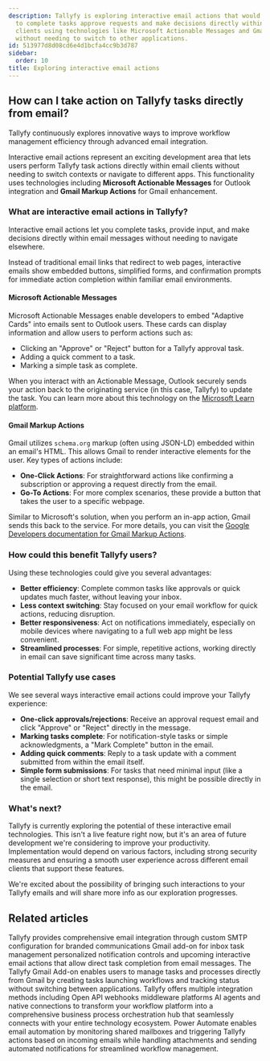 ```yaml
---
description: Tallyfy is exploring interactive email actions that would allow users
  to complete tasks approve requests and make decisions directly within their email
  clients using technologies like Microsoft Actionable Messages and Gmail Markup Actions
  without needing to switch to other applications.
id: 513977d8d08cd6e4d1bcfa4cc9b3d787
sidebar:
  order: 10
title: Exploring interactive email actions
---
```


## How can I take action on Tallyfy tasks directly from email?

Tallyfy continuously explores innovative ways to improve workflow management efficiency through advanced email integration.

Interactive email actions represent an exciting development area that lets users perform Tallyfy task actions directly within email clients without needing to switch contexts or navigate to different apps. This functionality uses technologies including **Microsoft Actionable Messages** for Outlook integration and **Gmail Markup Actions** for Gmail enhancement.

### What are interactive email actions in Tallyfy?

Interactive email actions let you complete tasks, provide input, and make decisions directly within email messages without needing to navigate elsewhere.

Instead of traditional email links that redirect to web pages, interactive emails show embedded buttons, simplified forms, and confirmation prompts for immediate action completion within familiar email environments.

#### Microsoft Actionable Messages

Microsoft Actionable Messages enable developers to embed "Adaptive Cards" into emails sent to Outlook users. These cards can display information and allow users to perform actions such as:
*   Clicking an "Approve" or "Reject" button for a Tallyfy approval task.
*   Adding a quick comment to a task.
*   Marking a simple task as complete.

When you interact with an Actionable Message, Outlook securely sends your action back to the originating service (in this case, Tallyfy) to update the task. You can learn more about this technology on the [Microsoft Learn platform](https://learn.microsoft.com/en-us/outlook/actionable-messages/).

#### Gmail Markup Actions

Gmail utilizes `schema.org` markup (often using JSON-LD) embedded within an email's HTML. This allows Gmail to render interactive elements for the user. Key types of actions include:
*   **One-Click Actions**: For straightforward actions like confirming a subscription or approving a request directly from the email.
*   **Go-To Actions**: For more complex scenarios, these provide a button that takes the user to a specific webpage.

Similar to Microsoft's solution, when you perform an in-app action, Gmail sends this back to the service. For more details, you can visit the [Google Developers documentation for Gmail Markup Actions](https://developers.google.com/workspace/gmail/markup/actions/actions-overview).

### How could this benefit Tallyfy users?

Using these technologies could give you several advantages:

*   **Better efficiency**: Complete common tasks like approvals or quick updates much faster, without leaving your inbox.
*   **Less context switching**: Stay focused on your email workflow for quick actions, reducing disruption.
*   **Better responsiveness**: Act on notifications immediately, especially on mobile devices where navigating to a full web app might be less convenient.
*   **Streamlined processes**: For simple, repetitive actions, working directly in email can save significant time across many tasks.

### Potential Tallyfy use cases

We see several ways interactive email actions could improve your Tallyfy experience:

*   **One-click approvals/rejections**: Receive an approval request email and click "Approve" or "Reject" directly in the message.
*   **Marking tasks complete**: For notification-style tasks or simple acknowledgments, a "Mark Complete" button in the email.
*   **Adding quick comments**: Reply to a task update with a comment submitted from within the email itself.
*   **Simple form submissions**: For tasks that need minimal input (like a single selection or short text response), this might be possible directly in the email.

### What's next?

Tallyfy is currently exploring the potential of these interactive email technologies. This isn't a live feature right now, but it's an area of future development we're considering to improve your productivity. Implementation would depend on various factors, including strong security measures and ensuring a smooth user experience across different email clients that support these features.

We're excited about the possibility of bringing such interactions to your Tallyfy emails and will share more info as our exploration progresses.


## Related articles
<CardGrid>
<LinkTitleCard header="<b>Integrations > Email and SMTP</b>" href="/products/pro/integrations/email/" > Tallyfy provides comprehensive email integration through custom SMTP configuration for branded communications Gmail add-on for inbox task management personalized notification controls and upcoming interactive email actions that allow direct task completion from email messages. </LinkTitleCard>
<LinkTitleCard header="<b>Email > Gmail add-on</b>" href="/products/pro/integrations/email/how-can-i-manage-my-tasks-with-tallyfys-gmail-add-on/" > The Tallyfy Gmail Add-on enables users to manage tasks and processes directly from Gmail by creating tasks launching workflows and tracking status without switching between applications. </LinkTitleCard>
<LinkTitleCard header="<b>Pro > Integrations</b>" href="/products/pro/integrations/" > Tallyfy offers multiple integration methods including Open API webhooks middleware platforms AI agents and native connections to transform your workflow platform into a comprehensive business process orchestration hub that seamlessly connects with your entire technology ecosystem. </LinkTitleCard>
<LinkTitleCard header="<b>Power Automate > Working with email automation in Power Automate</b>" href="/products/pro/integrations/middleware/power-automate/working-with-email-automation-in-power-automate/" > Power Automate enables email automation by monitoring shared mailboxes and triggering Tallyfy actions based on incoming emails while handling attachments and sending automated notifications for streamlined workflow management. </LinkTitleCard>
</CardGrid>